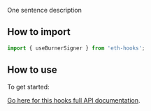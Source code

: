 One sentence description

## How to import

```typescript
import { useBurnerSigner } from 'eth-hooks';
```

## How to use

To get started:

[Go here for this hooks full API documentation](../../api/modules/Hooks#useburnersigner).

